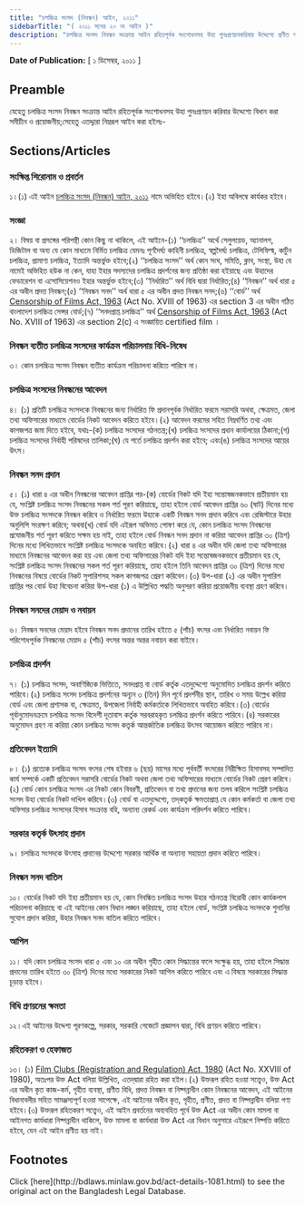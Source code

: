 ```yaml
---
title: "চলচ্চিত্র সংসদ (নিবন্ধন) আইন, ২০১১"
sidebarTitle: "( ২০১১ সনের ২০ নং আইন )"
description: "চলচ্চিত্র সংসদ নিবন্ধন সংক্রান্ত আইন রহিতপূর্বক সংশোধনসহ উহা পুনঃপ্রণয়নকরিবার উদ্দেশ্যে প্রণীত আইন"
---
```


**Date of Publication:** [ ১ ডিসেম্বর, ২০১১ ]

## Preamble

যেহেতু চলচ্চিত্র সংসদ নিবন্ধন সংক্রান্ত আইন রহিতপূর্বক সংশোধনসহ উহা পুনঃপ্রণয়ন করিবার উদ্দেশ্যে বিধান করা সমীচীন ও প্রয়োজনীয়;সেহেতু এতদ্দ্বারা নিম্নরূপ আইন করা হইলঃ-

## Sections/Articles

### সংক্ষিপ্ত শিরোনাম ও প্রবর্তন

১।(১) এই আইন [চলচ্চিত্র সংসদ (নিবন্ধন) আইন, ২০১১](/laws/volume-41/act-1081 "চলচ্চিত্র সংসদ (নিবন্ধন) আইন, ২০১১") নামে অভিহিত হইবে।(২) ইহা অবিলম্বে কার্যকর হইবে।

### সংজ্ঞা

২। বিষয় বা প্রসঙ্গের পরিপন্থী কোন কিছু না থাকিলে, এই আইনে-(১) ‘‘চলচ্চিত্র’’ অর্থে সেলুলয়েড, অ্যানালগ, ডিজিটাল বা অন্য যে কোন মাধ্যমে নির্মিত চলচ্চিত্র যেমনঃ পূর্ণদৈর্ঘ্য কাহিনী চলচ্চিত্র, স্বল্পদৈর্ঘ্য চলচ্চিত্র, টেলিফিল্ম, কার্টুন চলচ্চিত্র, প্রামাণ্য চলচ্চিত্র, ইত্যাদি অন্তর্ভুক্ত হইবে;(২) ‘‘চলচ্চিত্র সংসদ’’ অর্থ কোন সংঘ, সমিতি, ক্লাব, সংস্থা, উহা যে নামেই অভিহিত হউক না কেন, যাহা ইহার সদস্যদের চলচ্চিত্র প্রদর্শনের জন্য প্রতিষ্ঠা করা হইয়াছে এবং উহাদের ফেডারেশন বা এসোসিয়েশনও ইহার অন্তর্ভুক্ত হইবে;(৩) ‘‘নির্ধারিত’’ অর্থ বিধি দ্বারা নির্ধারিত;(৪) ‘‘নিবন্ধন’’ অর্থ ধারা ৫ এর অধীন প্রদত্ত নিবন্ধন;(৫) ‘‘নিবন্ধন সনদ’’ অর্থ ধারা ৫ এর অধীন প্রদত্ত নিবন্ধন সনদ;(৬) ‘‘বোর্ড’’ অর্থ [Censorship of Films Act, 1963](/laws/volume-13/act-334 "Censorship of Films Act, 1963") (Act No. XVIII of 1963) এর section 3 এর অধীন গঠিত বাংলাদেশ চলচ্চিত্র সেন্সর বোর্ড;(৭) ‘‘সনদপ্রাপ্ত চলচ্চিত্র’’ অর্থ [Censorship of Films Act, 1963](/laws/volume-13/act-334 "Censorship of Films Act, 1963") (Act No. XVIII of 1963) এর section 2(c) এ সংজ্ঞায়িত certified film ।

### নিবন্ধন ব্যতীত চলচ্চিত্র সংসদের কার্যক্রম পরিচালনায় বিধি-নিষেধ

৩। কোন চলচ্চিত্র সংসদ নিবন্ধন ব্যতীত কার্যক্রম পরিচালনা করিতে পারিবে না।

### চলচ্চিত্র সংসদের নিবন্ধনের আবেদন

৪। (১) প্রতিটি চলচ্চিত্র সংসদকে নিবন্ধনের জন্য নির্ধারিত ফি প্রদানপূর্বক নির্ধারিত ফরমে সরাসরি অথবা, ক্ষেত্রমত, জেলা তথ্য অফিসারের মাধ্যমে বোর্ডের নিকট আবেদন করিতে হইবে।(২) আবেদন ফরমের সহিত নিম্নবর্ণিত তথ্য এবং কাগজপত্র জমা দিতে হইবে, যথাঃ-(ক) চলচ্চিত্র সংসদের গঠনতন্ত্র;(খ) চলচ্চিত্র সংসদের প্রধান কার্যালয়ের ঠিকানা;(গ) চলচ্চিত্র সংসদের নির্বাহী পরিষদের তালিকা;(ঘ) যে শর্তে চলচ্চিত্র প্রদর্শন করা হইবে; এবং(ঙ) চলচ্চিত্র সংসদের আয়ের উৎস।

### নিবন্ধন সনদ প্রদান

৫। (১) ধারা ৪ এর অধীন নিবন্ধনের আবেদন প্রাপ্তির পর-(ক) বোর্ডের নিকট যদি ইহা সন্তোষজনকভাবে প্রতীয়মান হয় যে, সংশ্লিষ্ট চলচ্চিত্র সংসদ নিবন্ধনের সকল শর্ত পূরণ করিয়াছে, তাহা হইলে বোর্ড আবেদন প্রাপ্তির ৬০ (ষাট) দিনের মধ্যে উক্ত চলচ্চিত্র সংসদকে নিবন্ধন করিবে ও নির্ধারিত ফরমে উহাকে একটি নিবন্ধন সনদ প্রদান করিবে এবং রেজিস্টারে উহার অনুলিপি সংরক্ষণ করিবে; অথবা(খ) বোর্ড যদি এইরূপ অভিমত পোষণ করে যে, কোন চলচ্চিত্র সংসদ নিবন্ধনের প্রযোজনীয় শর্ত পূরণ করিতে সক্ষম হয় নাই, তাহা হইলে বোর্ড নিবন্ধন সনদ প্রদান না করিয়া আবেদন প্রাপ্তির ৩০ (ত্রিশ) দিনের মধ্যে লিখিতভাবে সংশ্লিষ্ট চলচ্চিত্র সংসদকে অবহিত করিবে।(২) ধারা ৪ এর অধীন যদি জেলা তথ্য অফিসারের মাধ্যমে নিবন্ধনের আবেদন করা হয় এবং জেলা তথ্য অফিসারের নিকট যদি ইহা সন্তোষজনকভাবে প্রতীয়মান হয় যে, সংশ্লিষ্ট চলচ্চিত্র সংসদ নিবন্ধনের সকল শর্ত পূরণ করিয়াছে, তাহা হইলে তিনি আবেদন প্রাপ্তির ৩০ (ত্রিশ) দিনের মধ্যে নিবন্ধনের বিষয়ে বোর্ডের নিকট সুপারিশসহ সকল কাগজপত্র প্রেরণ করিবেন।(৩) উপ-ধারা (২) এর অধীন সুপারিশ প্রাপ্তির পর বোর্ড উহা বিবেচনা করিয়া উপ-ধারা (১) এ উল্লিখিত পদ্ধতি অনুসরণ করিয়া প্রয়োজনীয় ব্যবস্থা গ্রহণ করিবে।

### নিবন্ধন সনদের মেয়াদ ও নবায়ন

৬। নিবন্ধন সনদের মেয়াদ হইবে নিবন্ধন সনদ প্রদানের তারিখ হইতে ৫ (পাঁচ) বৎসর এবং নির্ধারিত নবায়ন ফি পরিশোধপূর্বক নিবন্ধনের মেয়াদ ৫ (পাঁচ) বৎসর অন্তর অন্তর নবায়ন করা যাইবে।

### চলচ্চিত্র প্রদর্শন

৭। (১) চলচ্চিত্র সংসদ, অবাণিজ্যিক ভিত্তিতে, সনদপ্রাপ্ত বা বোর্ড কর্তৃক এতদুদ্দেশ্যে অনুমোদিত চলচ্চিত্র প্রদর্শন করিতে পারিবে।(২) চলচ্চিত্র সংসদ চলচ্চিত্র প্রদর্শনের অন্যূন ৩ (তিন) দিন পূর্বে প্রদর্শনীর স্থান, তারিখ ও সময় উল্লেখ করিয়া বোর্ড এবং জেলা প্রশাসক বা, ক্ষেত্রমত, উপজেলা নির্বাহী কর্মকর্তাকে লিখিতভাবে অবহিত করিবে।(৩) বোর্ডের পূর্বানুমোদনক্রমে চলচ্চিত্র সংসদ বিদেশী দূতাবাস কর্তৃক সরবরাহকৃত চলচ্চিত্র প্রদর্শন করিতে পারিবে।(৪) সরকারের অনুমোদন গ্রহণ না করিয়া কোন চলচ্চিত্র সংসদ কতৃর্ক আন্তর্জাতিক চলচ্চিত্র উৎসব আয়োজন করিতে পারিবে না।

### প্রতিবেদন ইত্যাদি

৮। (১) প্রত্যেক চলচ্চিত্র সংসদ বৎসর শেষ হইবার ৬ (ছয়) মাসের মধ্যে পূর্ববর্তী বৎসরের নিরীক্ষিত হিসাবসহ সম্পাদিত কার্য সম্পর্কে একটি প্রতিবেদন সরাসরি বোর্ডের নিকট অথবা জেলা তথ্য অফিসারের মাধ্যমে বোর্ডের নিকট প্রেরণ করিবে।(২) বোর্ড কোন চলচ্চিত্র সংসদ এর নিকট কোন বিবরণী, প্রতিবেদন বা তথ্য প্রদানের জন্য তলব করিলে সংশ্লিষ্ট চলচ্চিত্র সংসদ উহা বোর্ডের নিকট দাখিল করিবে।(৩) বোর্ড বা এতদুদ্দেশ্যে, তদ্‌কতৃর্ক ক্ষমতাপ্রাপ্ত যে কোন কর্মকর্তা বা জেলা তথ্য অফিসার চলচ্চিত্র সংসদের হিসাব সংক্রান্ত বহি, অন্যান্য রেকর্ড এবং কার্যক্রম পরিদর্শন করিতে পারিবে।

### সরকার কতৃর্ক উৎসাহ প্রদান

৯। চলচ্চিত্র সংসদকে উৎসাহ প্রদানের উদ্দেশ্যে সরকার আর্থিক বা অন্যান্য সহায়তা প্রদান করিতে পারিবে।

### নিবন্ধন সনদ বাতিল

১০। বোর্ডের নিকট যদি ইহা প্রতীয়মান হয় যে, কোন নিবন্ধিত চলচ্চিত্র সংসদ উহার গঠনতন্ত্র বিরোধী কোন কার্যকলাপ পরিচালনা করিয়াছে বা এই আইনের কোন বিধান লঙ্ঘন করিয়াছে, তাহা হইলে বোর্ড, সংশ্লিষ্ট চলচ্চিত্র সংসদকে শুনানির সুযোগ প্রদান করিয়া, উহার নিবন্ধন সনদ বাতিল করিতে পারিবে।

### আপিল

১১। যদি কোন চলচ্চিত্র সংসদ ধারা ৫ এবং ১০ এর অধীন গৃহীত কোন সিদ্ধান্তের ফলে সংক্ষুব্ধ হয়, তাহা হইলে সিদ্ধান্ত প্রদানের তারিখ হইতে ৩০ (ত্রিশ) দিনের মধ্যে সরকারের নিকট আপিল করিতে পারিবে এবং এ বিষয়ে সরকারের সিদ্ধান্ত চূড়ান্ত হইবে।

### বিধি প্রণয়নের ক্ষমতা

১২।এই আইনের উদ্দেশ্য পূরণকল্পে, সরকার, সরকারি গেজেটে প্রজ্ঞাপন দ্বারা, বিধি প্রণয়ন করিতে পারিবে।

### রহিতকরণ ও হেফাজত

১৩। (১) [Film Clubs (Registration and Regulation) Act, 1980](/laws/volume-22/act-606 "Film Clubs (Registration and Regulation) Act, 1980") (Act No. XXVIII of 1980), অতঃপর উক্ত Act বলিয়া উল্লিখিত, এতদ্‌দ্বারা রহিত করা হইল।(২) উক্তরূপ রহিত হওয়া সত্ত্বেও, উক্ত Act এর অধীন কৃত কাজ-কর্ম, গৃহীত ব্যবস্থা, প্রণীত বিধি, প্রদত্ত নিবন্ধন বা নিষ্পন্নাধীন কোন নিবন্ধনের আবেদন, এই আইনের বিধানাবলীর সহিত সামঞ্জস্যপূর্ণ হওয়া সাপেক্ষে, এই আইনের অধীন কৃত, গৃহীত, প্রণীত, প্রদত্ত বা নিষ্পন্নাধীন বলিয়া গণ্য হইবে।(৩) উক্তরূপ রহিতকরণ সত্ত্বেও, এই আইন প্রবর্তনের অব্যবহিত পূর্বে উক্ত Act এর অধীন কোন মামলা বা আইনগত কার্যধারা নিষ্পন্নাধীন থাকিলে, উক্ত মামলা বা কার্যধারা উক্ত Act এর বিধান অনুসারে এইরূপে নিষ্পত্তি করিতে হইবে, যেন এই আইন প্রণীত হয় নাই।

## Footnotes

<Note>
  Click [here](http://bdlaws.minlaw.gov.bd/act-details-1081.html) to see the original act on the Bangladesh Legal Database.
</Note>
